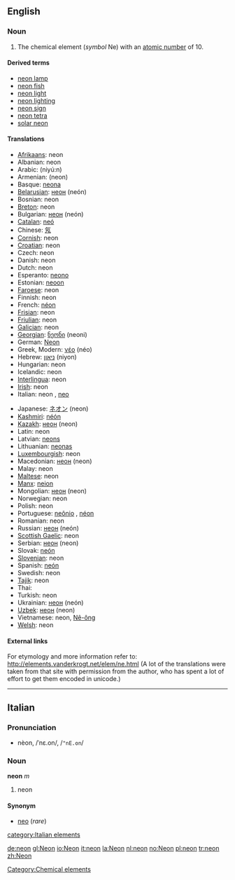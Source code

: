 {{See|Neon}}
==English==
{{elements|Ne|fluorine|F|sodium|Na}}
=== Noun ===
{{en-noun-unc}}
{{wikipedia}}

# The chemical element (''symbol'' Ne) with an [[atomic number]] of 10.

====Derived terms====
*[[neon lamp]]
*[[neon fish]]
*[[neon light]]
*[[neon lighting]]
*[[neon sign]]
*[[neon tetra]]
*[[solar neon]]

==== Translations ====
{{top}}
*[[Afrikaans]]: neon
*Albanian: neon
*Arabic: {{ARchar|[[نيون]]}} (niyú:n) {{m}}
*Armenian: (neon)
*Basque: [[neona]]
*[[Belarusian]]: [[неон]] (neón) {{m}}
*Bosnian: neon
*[[Breton]]: neon {{m}}
*Bulgarian: [[неон]] (neón) {{m}}
*[[Catalan]]: [[neó]]
*Chinese: [[氖]]
*[[Cornish]]: neon
*[[Croatian]]: neon
*Czech: neon
*Danish: neon
*Dutch: neon {{n}}
*Esperanto: [[neono]]
*Estonian: [[neoon]]
*[[Faroese]]: neon
*Finnish: neon
*French: [[néon]] {{m}}
*[[Frisian]]: neon
*[[Friulian]]: neon
*[[Galician]]: neon
*[[Georgian]]: [[ნეონი]] (neoni)
*German: [[Neon]] {{n}}
*Greek, Modern: [[νέο]] (néo) {{n}}
*Hebrew: [[ניאון]] (niyon)
*Hungarian: neon
*Icelandic: neon
*[[Interlingua]]: neon
*[[Irish]]: neon
*Italian: neon {{m}}, [[neo]] {{m}}
{{mid}}
*Japanese: [[ネオン]] (neon)
*[[Kashmiri]]: [[néón]]
*[[Kazakh]]: [[неон]] (neon)
*Latin: neon
*Latvian: [[neons]]
*Lithuanian: [[neonas]]
*[[Luxembourgish]]: neon
*Macedonian: [[неон]] (neon)
*Malay: neon
*[[Maltese]]: neon
*[[Manx]]: [[neion]]
*Mongolian: [[неон]] (neon)
*Norwegian: neon
*Polish: neon {{m}}
*Portuguese: [[neônio]] {{m}}, [[néon]] {{m}}
*Romanian: neon {{n}}
*Russian: [[неон]] (neón) {{m}}
*[[Scottish Gaelic]]: neon
*Serbian: [[неон]] (neon) {{m}}
*Slovak: [[neón]]
*[[Slovenian]]: neon
*Spanish: [[neón]] {{m}}
*Swedish: neon
*[[Tajik]]: neon
*Thai: {{THchar|[[นีออน]]}}
*Turkish: neon
*Ukrainian: [[неон]] (neón) {{m}}
*[[Uzbek]]: [[неон]] (neon)
*Vietnamese: neon, [[Nê-ông]]
*[[Welsh]]: neon
{{bottom}}

====External links====
For etymology and more information refer to:
http://elements.vanderkrogt.net/elem/ne.html
(A lot of the translations were taken from that site with permission from the author, who has spent a lot of effort to get them encoded in unicode.)

[[Category:Chemical elements]]

----

==Italian==
===Pronunciation===
*nèon, /ˈnɛ.on/, /<tt>"nE.on</tt>/

===Noun===
'''neon''' ''m''

#neon

====Synonym====
*[[neo]] (''rare'')

[[category:Italian elements]]

[[de:neon]]
[[gl:Neon]]
[[io:Neon]]
[[it:neon]]
[[la:Neon]]
[[nl:neon]]
[[no:Neon]]
[[pl:neon]]
[[tr:neon]]
[[zh:Neon]]